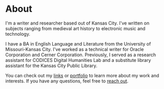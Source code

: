 # About

I'm a writer and researcher based out of Kansas City. I've written on subjects ranging from medieval art history to electronic music and technology.

I have a BA in English Language and Literature from the University of Missouri-Kansas City. I've worked as a technical writer for Oracle Corporation and Cerner Corporation. Previously, I served as a research assistant for CODICES Digital Humanities Lab and a substitute library assistant for the Kansas City Public Library.

You can check out my [links](/links) or [portfolio](/portfolio) to learn more about my work and interests. If you have any questions, feel free to [reach out](/contact).